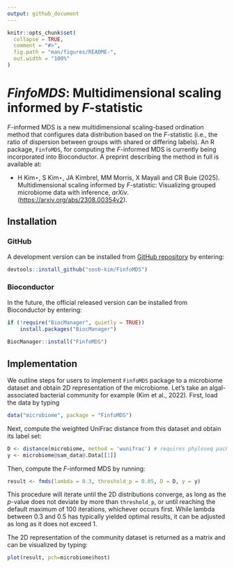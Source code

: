 ```yaml
---
output: github_document
---
```


```r
knitr::opts_chunk$set(
  collapse = TRUE,
  comment = "#>",
  fig.path = "man/figures/README-",
  out.width = "100%"
)
```

# *FinfoMDS*: Multidimensional scaling informed by *F*-statistic

*F*-informed MDS is a new multidimensional scaling-based ordination method that configures data distribution based on the *F*-statistic (i.e., the ratio of dispersion between groups with shared or differing labels). An R package, `FinfoMDS`, for computing the *F*-informed MDS is currently being incorporated into Bioconductor. A preprint describing the method in full is available at:

-   H Kim⋆, S Kim⋆, JA Kimbrel, MM Morris, X Mayali and CR Buie (2025). Multidimensional scaling informed by *F*-statistic: Visualizing grouped microbiome data with inference, *arXiv*. (<https://arxiv.org/abs/2308.00354v2>).

## Installation

### GitHub

A development version can be installed from [GitHub repository](https://github.com/soob-kim/fmds) by entering:

```r
devtools::install_github("soob-kim/FinfoMDS")
```

### Bioconductor

In the future, the official released version can be installed from Bioconductor by entering:

```r
if (!require("BiocManager", quietly = TRUE))
    install.packages("BiocManager")
    
BiocManager::install("FinfoMDS")
```

## Implementation

We outline steps for users to implement `FinfoMDS` package to a microbiome dataset and obtain 2D representation of the microbiome. Let's take an algal-associated bacterial community for example (Kim et al., 2022). First, load the data by typing

```r
data("microbiome", package = "FinfoMDS")
```

Next, compute the weighted UniFrac distance from this dataset and obtain its label set:

```r
D <- distance(microbiome, method = 'wunifrac') # requires phyloseq package
y <- microbiome@sam_data@.Data[[1]]
```

Then, compute the *F*-informed MDS by running:

```r
result <- fmds(lambda = 0.3, threshold_p = 0.05, D = D, y = y)
```

This procedure will iterate until the 2D distributions converge, as long as the *p*-value does not deviate by more than `threshold_p`, or until reaching the default maximum of 100 iterations, whichever occurs first. While lambda between 0.3 and 0.5 has typically yielded optimal results, it can be adjusted as long as it does not exceed 1.

The 2D representation of the community dataset is returned as a matrix and can be visualized by typing:

```r
plot(result, pch=microbiome$host)
```
